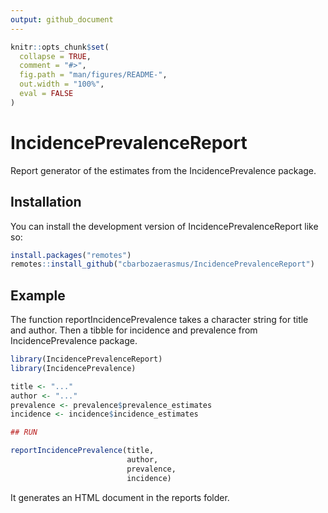 ---
output: github_document
---

<!-- README.md is generated from README.Rmd. Please edit that file -->

```{r, include = FALSE}
knitr::opts_chunk$set(
  collapse = TRUE,
  comment = "#>",
  fig.path = "man/figures/README-",
  out.width = "100%",
  eval = FALSE
)
```

# IncidencePrevalenceReport

<!-- badges: start -->
<!-- badges: end -->

Report generator of the estimates from the IncidencePrevalence package. 

## Installation

You can install the development version of IncidencePrevalenceReport like so:

``` r
install.packages("remotes")
remotes::install_github("cbarbozaerasmus/IncidencePrevalenceReport")
```

## Example

The function reportIncidencePrevalence takes a character string for title and author. Then a tibble for incidence and prevalence from IncidencePrevalence package. 

```{r }
library(IncidencePrevalenceReport)
library(IncidencePrevalence)

title <- "..."
author <- "..."
prevalence <- prevalence$prevalence_estimates
incidence <- incidence$incidence_estimates

## RUN

reportIncidencePrevalence(title,
                          author,
                          prevalence,
                          incidence)
```

It generates an HTML document in the reports folder. 

